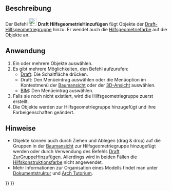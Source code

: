 <languages/>

{{Docnav/de
|[[Draft_AddToGroup/de|ZurGruppeHinzufügen]]
|[[Draft_ToggleDisplayMode/de|AnzeigemodusUmschalten]]
|[[Draft_Workbench/de|Draft]]
|IconL=Draft_AddToGroup.svg
|IconR=Draft_ToggleDisplayMode.svg
|IconC=Workbench_Draft.svg
}}

{{GuiCommand/de
|Name=Draft AddConstruction
|Name/de=Draft HilfsgeometrieHinzufügen
|MenuLocation=Werkzeuge → Zur Hilfsgeometriegruppe hinzufügen<br>Dienstprogramme → Zur Hilfsgeometriegruppe hinzufügen
|Workbenches=[[Draft_Workbench/de|Draft]], [[BIM_Workbench/de|BIM]]
|Version/de=0.17
|SeeAlso=[[Draft_ToggleConstructionMode/de|Draft KonstruktionsmodusUmschalten]], [[Draft_AddToGroup/de|Draft ZuGruppeHinzufügen]]
}}

<span id="Description"></span>
==Beschreibung==

Der Befehl [[Image:Draft_AddConstruction.svg|24px]] '''Draft HilfsgeometrieHinzufügen''' fügt Objekte der [[Draft_ToggleConstructionMode/de|Draft-Hilfsgeometriegruppe]] hinzu. Er wendet auch die [[Draft_ToggleConstructionMode/de#Einstellungen|Hilfsgeometriefarbe]] auf die Objekte an.

<span id="Usage"></span>
==Anwendung==

# Ein oder mehrere Objekte auswählen.
# Es gibt mehrere Möglichkeiten, den Befehl aufzurufen:
#* [[Draft_Workbench/de|Draft]]: Die Schaltfläche {{Button|[[Image:Draft_AddConstruction.svg|16px]] [[Draft_AddConstruction/de|Zur Hilfsgeometriegruppe hinzufügen]]}} drücken.
#* Draft: Den Menüeintrag {{MenuCommand|Dienstprogramme → [[Image:Draft_AddConstruction.svg|16px]] Zur Hilfsgeometriegruppe hinzufügen}} auswählen oder die Menüoption im Kontextmenü der [[Tree_View/de|Baumansicht]] oder der [[3D_View/de|3D-Ansicht]] auswählen.
#* [[BIM_Workbench/de|BIM]]: Den Menüeintrag {{MenuCommand|Werkzeuge → [[Image:Draft_AddConstruction.svg|16px]] Zur Hilfsgeometriegruppe hinzufügen}} auswählen.
# Falls sie noch nicht existiert, wird die Hilfsgeometriegruppe zuerst erstellt.
# Die Objekte werden zur Hilfsgeometriegruppe hinzugefügt und ihre Farbeigenschaften geändert.

<span id="Notes"></span>
==Hinweise==

* Objekte können auch durch Ziehen und Ablegen (drag & drop) auf die Gruppen in der [[Tree_view/de|Baumansicht]] zur Hilfsgeometriegruppe hinzugefügt werden oder durch Verwendung des Befehls [[Draft_AddToGroup/de|Draft ZurGruppeHinzufügen]]. Allerdings wird in beiden Fällen die [[Draft_ToggleConstructionMode/de#Einstellungen|Hilfskonstruktionsfarbe]] nicht angewendet.
* Mehr Informationen zur Organisation eines Modells findet man unter [[Document_structure/de|Dokumentstruktur]] und [[Arch_tutorial/de#Ihr_Modell_organisieren|Arch Tutorium]].


{{Docnav/de
|[[Draft_AddToGroup/de|ZurGruppeHinzufügen]]
|[[Draft_ToggleDisplayMode/de|AnzeigemodusUmschalten]]
|[[Draft_Workbench/de|Draft]]
|IconL=Draft_AddToGroup.svg
|IconR=Draft_ToggleDisplayMode.svg
|IconC=Workbench_Draft.svg
}}

{{Draft Tools navi{{#translation:}}}}
{{Userdocnavi{{#translation:}}}}